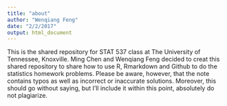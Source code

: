 ```yaml
---
title: "about"
author: "Wenqiang Feng"
date: "2/2/2017"
output: html_document
---
```


This is the shared repository for STAT 537 class at The University of Tennessee, Knoxville. Ming Chen and Wenqiang Feng decided to creat this shared repository to 
share how to use R, Rmarkdown and Github to do the statistics homework problems.
Please be aware, however, that the note contains typos as well as incorrect or inaccurate solutions. Moreover, this should go without saying, but I’ll include it within this point, absolutely do not plagiarize. 
